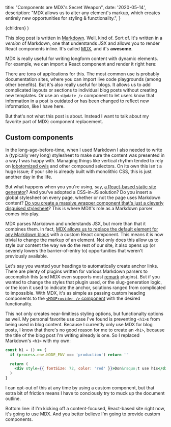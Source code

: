 
  title: "Components are MDX's Secret Weapon",
  date: '2020-05-14',
  description:
    "MDX allows us to alter any element's markup, which creates entirely new opportunities for styling & functionality.",
}

  <BlogPost meta={meta}>{children}</BlogPost>
)

This blog post is written in [Markdown](https://daringfireball.net/projects/markdown/syntax). Well, kind of. Sort of. It's written in a _version_ of Markdown, one that understands JSX and allows you to render React components inline. It's called [MDX](https://mdxjs.com/), and it's **awesome**.

MDX is really useful for writing longform content with dynamic elements. For example, we can import a React component and render it right here:

<ExampleCounter />

There are tons of applications for this. The most common use is probably documentation sites, where you can import live code playgrounds (among other benefits). But it's also really useful for blogs. It allows us to add complicated layouts or sections to individual blog posts without creating new templates. Or use an `<Update />` component to let users know that information in a post is outdated or has been changed to reflect new information, <Link href="/blog/functional-first-accordions">like I have here</Link>.

But that's not what this post is about. Instead I want to talk about my favorite part of MDX: component replacement.

## Custom components

In the long-ago-before-time, when I used Markdown I also needed to write a (typically very long) stylesheet to make sure the content was presented in a way I was happy with. Managing things like vertical rhythm tended to rely on [lobotomized owls](https://alistapart.com/article/axiomatic-css-and-lobotomized-owls/) and other compound selectors. On its own this isn't a huge issue; if your site is already built with monolithic CSS, this is just another day in the life.

But what happens when you you're using, say, [a React-based static site generator](https://gatsbyjs.org)? And you've adopted a CSS-in-JS solution? Do you insert a global stylesheet on every page, whether or not the page uses Markdown content? [Do you create a massive wrapper component that's just a cleverly disguised stylesheet](https://github.com/lowmess/lowmess/blob/c1ddc91a7fcd4d47c1f1a921c0dc3eec3ba131f8/src/templates/BlogPost/MarkdownContent.js)? This is where MDX's role as a Markdown parser comes into play.

MDX parses Markdown and understands JSX, but more than that it combines them. In fact, [MDX allows us to replace the default element for any Markdown block](https://mdxjs.com/table-of-components) with a custom React component. This means it is now trivial to change the markup of an element. Not only does this allow us to style our content the way we do the rest of our site, it also opens up (or severely lowers the barrier-of-entry to) opportunities that weren't previously available.

Let's say you wanted your headings to automatically create anchor links. There are plenty of plugins written for various Markdown parsers to accomplish this (and MDX even supports most [remark](https://remark.js.org/) plugins). But if you wanted to change the styles that plugin used, or the slug-generation logic, or the icon it used to indicate the anchor, solutions ranged from complicated to impossible. With MDX, it's as simple as passing custom heading components to the [`<MDXProvider />` component](https://mdxjs.com/getting-started#using-the-wrapper) with the desired functionality.

This not only creates near-limitless styling options, but functionalty options as well. My personal favorite use case I've found is preventing `<h1>`s from being used in blog content. Because I currently only use MDX for blog posts, I know that there's no good reason for me to create an `<h1>`, because the title of the blog post I'm writing already is one. So I replaced Markdown's `<h1>` with my own:

```jsx
const h1 = () => {
  if (process.env.NODE_ENV === 'production') return ''

  return (
    <div style={{ fontSize: 72, color: 'red' }}>Don&rsquo;t use h1s</div>
  )
}
```

I can opt-out of this at any time by using a custom component, but that extra bit of friction means I have to conciously try to muck up the document outline.

Bottom line: if I'm kicking off a content-focused, React-based site right now, it's going to use MDX. And you better believe I'm going to provide custom components.
